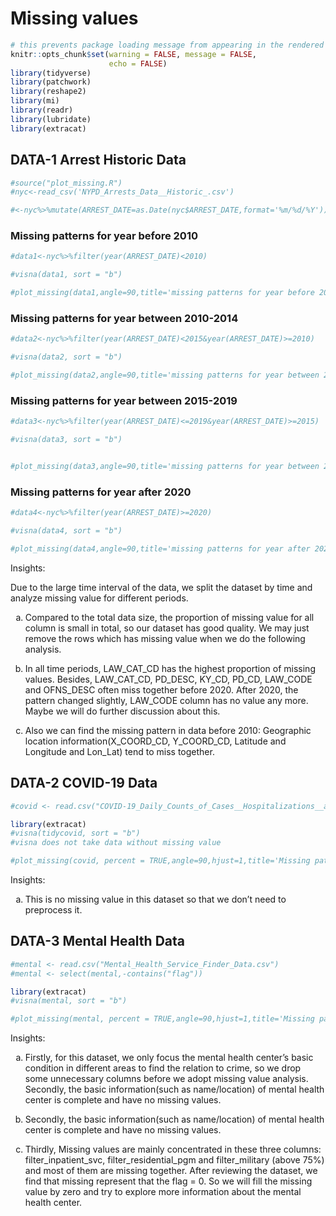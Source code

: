 # Missing values
```r
# this prevents package loading message from appearing in the rendered version of your problem set
knitr::opts_chunk$set(warning = FALSE, message = FALSE,
                      echo = FALSE)
library(tidyverse)
library(patchwork)
library(reshape2)
library(mi)
library(readr)
library(lubridate)
library(extracat)

```

## DATA-1 Arrest Historic Data

```r
#source("plot_missing.R")
#nyc<-read_csv('NYPD_Arrests_Data__Historic_.csv')

#<-nyc%>%mutate(ARREST_DATE=as.Date(nyc$ARREST_DATE,format='%m/%d/%Y'))
```

### Missing patterns for year before 2010
```r

#data1<-nyc%>%filter(year(ARREST_DATE)<2010)

#visna(data1, sort = "b")

#plot_missing(data1,angle=90,title='missing patterns for year before 2010')
```

### Missing patterns for year between 2010-2014

```r

#data2<-nyc%>%filter(year(ARREST_DATE)<2015&year(ARREST_DATE)>=2010)

#visna(data2, sort = "b")

#plot_missing(data2,angle=90,title='missing patterns for year between 2010-2014')

```

### Missing patterns for year between 2015-2019

```r
#data3<-nyc%>%filter(year(ARREST_DATE)<=2019&year(ARREST_DATE)>=2015)

#visna(data3, sort = "b")


#plot_missing(data3,angle=90,title='missing patterns for year between 2015-2019')
```

### Missing patterns for year after 2020

```r
#data4<-nyc%>%filter(year(ARREST_DATE)>=2020)

#visna(data4, sort = "b")

#plot_missing(data4,angle=90,title='missing patterns for year after 2020')
```

Insights:\n

Due to the large time interval of the data, we split the dataset by time and analyze missing value for different periods. 

a) Compared to the total data size, the proportion of missing value for all column is small in total, so our dataset has good quality. We may just remove the rows which has missing value when we do the following analysis. 

b) In all time periods, LAW_CAT_CD has the highest proportion of missing values. Besides, LAW_CAT_CD, PD_DESC, KY_CD, PD_CD, LAW_CODE and OFNS_DESC often miss together before 2020. After 2020, the pattern changed slightly, LAW_CODE column has no value any more. Maybe we will do further discussion about this.

c) Also we can find the missing pattern in data before 2010:  Geographic location information(X_COORD_CD, Y_COORD_CD, Latitude and Longitude and Lon_Lat) tend to miss together.

## DATA-2 COVID-19 Data
```r
#covid <- read.csv("COVID-19_Daily_Counts_of_Cases__Hospitalizations__and_Deaths.csv")
```


```r
library(extracat)
#visna(tidycovid, sort = "b")
#visna does not take data without missing value
```

```r
#plot_missing(covid, percent = TRUE,angle=90,hjust=1,title='Missing patterns for COVID_19 Data in NYC')
```


Insights:

a) This is no missing value in this dataset so that we don't need to preprocess it.

## DATA-3 Mental Health Data
```r
#mental <- read.csv("Mental_Health_Service_Finder_Data.csv")
#mental <- select(mental,-contains("flag"))
```

```r
library(extracat)
#visna(mental, sort = "b")
```

```r
#plot_missing(mental, percent = TRUE,angle=90,hjust=1,title='Missing patterns for Mental Health Data in NYC')
```

Insights:

a) Firstly, for this dataset, we only focus the mental health center's basic condition in different areas to find the relation to crime, so we drop some unnecessary columns before we adopt missing value analysis.
Secondly, the basic information(such as name/location) of mental health center is complete and have no missing values. 

b) Secondly, the basic information(such as name/location) of mental health center is complete and have no missing values. 

c) Thirdly, Missing values are mainly concentrated in these three columns: filter_inpatient_svc, filter_residential_pgm and filter_military (above 75%) and most of them are missing together. After reviewing the dataset, we find that missing represent that the flag = 0. So we will fill the missing value by zero and try to explore more information about the mental health center.



